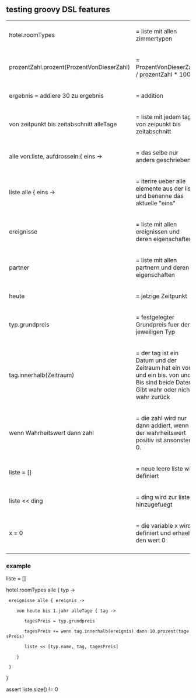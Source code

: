
== testing groovy DSL features ==



{|
|hotel.roomTypes
|= liste mit allen zimmertypen
|-
| prozentZahl.prozent(ProzentVonDieserZahl)
|   = ProzentVonDieserZahl / prozentZahl * 100
|-
| ergebnis = addiere 30 zu ergebnis
|  = addition
|-
| von zeitpunkt bis zeitabschnitt alleTage
| = liste mit jedem tag von zeipunkt bis zeitabschnitt
|-
| alle von:liste, aufdrosseln:{ eins ->
| = das selbe nur anders geschrieben
|-
|liste alle { eins ->
|= iterire ueber alle elemente aus der liste und benenne das aktuelle "eins"
|-
|ereignisse
| = liste mit allen ereignissen und deren eigenschaften
|-
|partner
|= liste mit allen partnern und deren eigenschaften
|-
|heute
| = jetzige Zeitpunkt
|-
|typ.grundpreis
|= festgelegter Grundpreis fuer den jeweiligen Typ
|-
|tag.innerhalb(Zeitraum)
|= der tag ist ein Datum und der Zeitraum hat ein von und ein bis. von und Bis sind beide Daten. Gibt wahr oder nicht wahr zurück
|-
|wenn Wahrheitswert dann zahl
|      = die zahl wird nur dann addiert, wenn der wahrheitswert positiv ist ansonsten 0.
|-
| liste = []
|   = neue leere liste wird definiert
|-
| liste << ding
|   = ding wird zur liste hinzugefuegt
|-
| x = 0
|      = die variable x wird definiert und erhaelt den wert 0
|-
|}


=== example ===

liste = []

hotel.roomTypes alle { typ ->

  ereignisse alle { ereignis ->

     von heute bis 1.jahr alleTage { tag ->

        tagesPreis = typ.grundpreis

        tagesPreis += wenn tag.innerhalb(ereignis) dann 10.prozent(tagesPreis)

        liste << [typ.name, tag, tagesPreis]

     }

  }

}

assert liste.size() != 0



